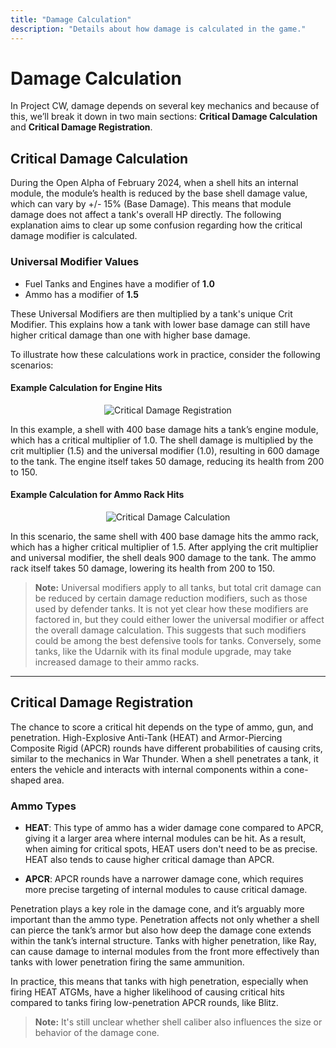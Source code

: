 ```yaml
---
title: "Damage Calculation"
description: "Details about how damage is calculated in the game."
---
```


# Damage Calculation

In Project CW, damage depends on several key mechanics and because of this, we’ll break it down in two main sections: **Critical Damage Calculation** and **Critical Damage Registration**.

## Critical Damage Calculation

During the Open Alpha of February 2024, when a shell hits an internal module, the module’s health is reduced by the base shell damage value, which can vary by +/- 15% (Base Damage). This means that module damage does not affect a tank's overall HP directly. The following explanation aims to clear up some confusion regarding how the critical damage modifier is calculated.

### Universal Modifier Values
- Fuel Tanks and Engines have a modifier of **1.0**
- Ammo has a modifier of **1.5**

These Universal Modifiers are then multiplied by a tank's unique Crit Modifier. This explains how a tank with lower base damage can still have higher critical damage than one with higher base damage.

To illustrate how these calculations work in practice, consider the following scenarios:

#### Example Calculation for Engine Hits

<div align="center">

![Critical Damage Registration](https://raw.githubusercontent.com/ThatSINEWAVE/pcw-bug-hunters/refs/heads/main/images/gameplay-mechanics/Critical%20Damage%20Registration.png)

</div>

In this example, a shell with 400 base damage hits a tank’s engine module, which has a critical multiplier of 1.0. The shell damage is multiplied by the crit multiplier (1.5) and the universal modifier (1.0), resulting in 600 damage to the tank. The engine itself takes 50 damage, reducing its health from 200 to 150.

#### Example Calculation for Ammo Rack Hits

<div align="center">

![Critical Damage Calculation](https://raw.githubusercontent.com/ThatSINEWAVE/pcw-bug-hunters/refs/heads/main/images/gameplay-mechanics/Critical%20Damage%20Calculation.png)

</div>

In this scenario, the same shell with 400 base damage hits the ammo rack, which has a higher critical multiplier of 1.5. After applying the crit multiplier and universal modifier, the shell deals 900 damage to the tank. The ammo rack itself takes 50 damage, lowering its health from 200 to 150.

> **Note:**
> Universal modifiers apply to all tanks, but total crit damage can be reduced by certain damage reduction modifiers, such as those used by defender tanks. It is not yet clear how these modifiers are factored in, but they could either lower the universal modifier or affect the overall damage calculation. This suggests that such modifiers could be among the best defensive tools for tanks. Conversely, some tanks, like the Udarnik with its final module upgrade, may take increased damage to their ammo racks.

---

## Critical Damage Registration

The chance to score a critical hit depends on the type of ammo, gun, and penetration. High-Explosive Anti-Tank (HEAT) and Armor-Piercing Composite Rigid (APCR) rounds have different probabilities of causing crits, similar to the mechanics in War Thunder. When a shell penetrates a tank, it enters the vehicle and interacts with internal components within a cone-shaped area.

### Ammo Types
- **HEAT**: This type of ammo has a wider damage cone compared to APCR, giving it a larger area where internal modules can be hit. As a result, when aiming for critical spots, HEAT users don't need to be as precise. HEAT also tends to cause higher critical damage than APCR.

- **APCR**: APCR rounds have a narrower damage cone, which requires more precise targeting of internal modules to cause critical damage.

Penetration plays a key role in the damage cone, and it’s arguably more important than the ammo type. Penetration affects not only whether a shell can pierce the tank’s armor but also how deep the damage cone extends within the tank’s internal structure. Tanks with higher penetration, like Ray, can cause damage to internal modules from the front more effectively than tanks with lower penetration firing the same ammunition.

In practice, this means that tanks with high penetration, especially when firing HEAT ATGMs, have a higher likelihood of causing critical hits compared to tanks firing low-penetration APCR rounds, like Blitz.

> **Note:**
> It's still unclear whether shell caliber also influences the size or behavior of the damage cone.